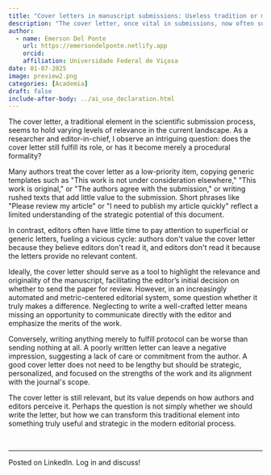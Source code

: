 ```yaml
---
title: "Cover letters in manuscript submissions: Useless tradition or missed opportunity?"
description: "The cover letter, once vital in submissions, now often suffers neglect, with authors providing generic content and editors overlooking it due to lack of relevance. While a strategic, personalized letter can highlight a manuscript's merits and align it with a journal’s scope, its impact depends on both authors and editors valuing its potential as a meaningful tool in the modern editorial process."
author:
  - name: Emerson Del Ponte
    url: https://emersondelponte.netlify.app
    orcid: 
    affiliation: Universidade Federal de Viçosa
date: 01-07-2025
image: preview2.png
categories: [Academia] 
draft: false 
include-after-body: ../ai_use_declaration.html
---
```


The cover letter, a traditional element in the scientific submission process, seems to hold varying levels of relevance in the current landscape. As a researcher and editor-in-chief, I observe an intriguing question: does the cover letter still fulfill its role, or has it become merely a procedural formality?

Many authors treat the cover letter as a low-priority item, copying generic templates such as \"This work is not under consideration elsewhere,\" \"This work is original,\" or \"The authors agree with the submission,\" or writing rushed texts that add little value to the submission. Short phrases like \"Please review my article\" or \"I need to publish my article quickly\" reflect a limited understanding of the strategic potential of this document.

In contrast, editors often have little time to pay attention to superficial or generic letters, fueling a vicious cycle: authors don\'t value the cover letter because they believe editors don\'t read it, and editors don\'t read it because the letters provide no relevant content.

Ideally, the cover letter should serve as a tool to highlight the relevance and originality of the manuscript, facilitating the editor's initial decision on whether to send the paper for review. However, in an increasingly automated and metric-centered editorial system, some question whether it truly makes a difference. Neglecting to write a well-crafted letter means missing an opportunity to communicate directly with the editor and emphasize the merits of the work.

Conversely, writing anything merely to fulfill protocol can be worse than sending nothing at all. A poorly written letter can leave a negative impression, suggesting a lack of care or commitment from the author. A good cover letter does not need to be lengthy but should be strategic, personalized, and focused on the strengths of the work and its alignment with the journal\'s scope.

The cover letter is still relevant, but its value depends on how authors and editors perceive it. Perhaps the question is not simply whether we should write the letter, but how we can transform this traditional element into something truly useful and strategic in the modern editorial process.

\

------------------------------------------------------------------------

Posted on LinkedIn. Log in and discuss!
